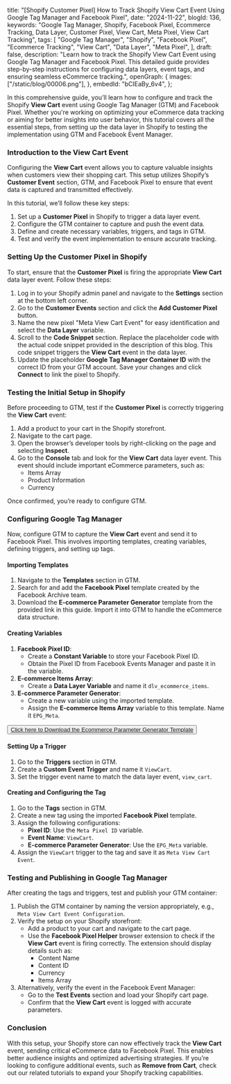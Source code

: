   title:
    "[Shopify Customer Pixel] How to Track Shopify View Cart Event Using Google Tag Manager and Facebook Pixel",
  date: "2024-11-22",
  blogId: 136,
  keywords:
    "Google Tag Manager, Shopify, Facebook Pixel, Ecommerce Tracking, Data Layer, Customer Pixel, View Cart, Meta Pixel, View Cart Tracking",
  tags: [
    "Google Tag Manager",
    "Shopify",
    "Facebook Pixel",
    "Ecommerce Tracking",
    "View Cart",
    "Data Layer",
    "Meta Pixel",
  ],
  draft: false,
  description:
    "Learn how to track the Shopify View Cart Event using Google Tag Manager and Facebook Pixel. This detailed guide provides step-by-step instructions for configuring data layers, event tags, and ensuring seamless eCommerce tracking.",
  openGraph: {
    images: ["/static/blog/00006.png"],
  },
  embedId: "bCIEaBy_6v4",
};

In this comprehensive guide, you’ll learn how to configure and track the Shopify **View Cart** event using Google Tag Manager (GTM) and Facebook Pixel. Whether you're working on optimizing your eCommerce data tracking or aiming for better insights into user behavior, this tutorial covers all the essential steps, from setting up the data layer in Shopify to testing the implementation using GTM and Facebook Event Manager.

### Introduction to the View Cart Event

Configuring the **View Cart** event allows you to capture valuable insights when customers view their shopping cart. This setup utilizes Shopify’s **Customer Event** section, GTM, and Facebook Pixel to ensure that event data is captured and transmitted effectively.

In this tutorial, we’ll follow these key steps:

1. Set up a **Customer Pixel** in Shopify to trigger a data layer event.
2. Configure the GTM container to capture and push the event data.
3. Define and create necessary variables, triggers, and tags in GTM.
4. Test and verify the event implementation to ensure accurate tracking.

### Setting Up the Customer Pixel in Shopify

To start, ensure that the **Customer Pixel** is firing the appropriate **View Cart** data layer event. Follow these steps:

1. Log in to your Shopify admin panel and navigate to the **Settings** section at the bottom left corner.
2. Go to the **Customer Events** section and click the **Add Customer Pixel** button.
3. Name the new pixel "Meta View Cart Event" for easy identification and select the **Data Layer** variable.
4. Scroll to the **Code Snippet** section. Replace the placeholder code with the actual code snippet provided in the description of this blog. This code snippet triggers the **View Cart** event in the data layer.
5. Update the placeholder **Google Tag Manager Container ID** with the correct ID from your GTM account. Save your changes and click **Connect** to link the pixel to Shopify.

<DataLayerCodeBlock fileName="view_cart.js" />

### Testing the Initial Setup in Shopify

Before proceeding to GTM, test if the **Customer Pixel** is correctly triggering the **View Cart** event:

1. Add a product to your cart in the Shopify storefront.
2. Navigate to the cart page.
3. Open the browser’s developer tools by right-clicking on the page and selecting **Inspect**.
4. Go to the **Console** tab and look for the **View Cart** data layer event. This event should include important eCommerce parameters, such as:
   - Items Array
   - Product Information
   - Currency

Once confirmed, you’re ready to configure GTM.

### Configuring Google Tag Manager

Now, configure GTM to capture the **View Cart** event and send it to Facebook Pixel. This involves importing templates, creating variables, defining triggers, and setting up tags.

#### Importing Templates

1. Navigate to the **Templates** section in GTM.
2. Search for and add the **Facebook Pixel** template created by the Facebook Archive team.
3. Download the **E-commerce Parameter Generator** template from the provided link in this guide. Import it into GTM to handle the eCommerce data structure.

#### Creating Variables

1. **Facebook Pixel ID**:
   - Create a **Constant Variable** to store your Facebook Pixel ID.
   - Obtain the Pixel ID from Facebook Events Manager and paste it in the variable.
2. **E-commerce Items Array**:
   - Create a **Data Layer Variable** and name it `dlv_ecommerce_items`.
3. **E-commerce Parameter Generator**:
   - Create a new variable using the imported template.
   - Assign the **E-commerce Items Array** variable to this template. Name it `EPG_Meta`.

<AuthenticatedLayout>
  <Button className="p-6">
    <a href="/static/templates/Ecommerce-Parameter-Generator.tpl" download>
      Click here to Download the Ecommerce Parameter Generator Template
    </a>
  </Button>
</AuthenticatedLayout>

#### Setting Up a Trigger

1. Go to the **Triggers** section in GTM.
2. Create a **Custom Event Trigger** and name it `ViewCart`.
3. Set the trigger event name to match the data layer event, `view_cart`.

#### Creating and Configuring the Tag

1. Go to the **Tags** section in GTM.
2. Create a new tag using the imported **Facebook Pixel** template.
3. Assign the following configurations:
   - **Pixel ID**: Use the `Meta Pixel ID` variable.
   - **Event Name**: `ViewCart`.
   - **E-commerce Parameter Generator**: Use the `EPG_Meta` variable.
4. Assign the `ViewCart` trigger to the tag and save it as `Meta View Cart Event`.

### Testing and Publishing in Google Tag Manager

After creating the tags and triggers, test and publish your GTM container:

1. Publish the GTM container by naming the version appropriately, e.g., `Meta View Cart Event Configuration`.
2. Verify the setup on your Shopify storefront:
   - Add a product to your cart and navigate to the cart page.
   - Use the **Facebook Pixel Helper** browser extension to check if the **View Cart** event is firing correctly. The extension should display details such as:
     - Content Name
     - Content ID
     - Currency
     - Items Array
3. Alternatively, verify the event in the Facebook Event Manager:
   - Go to the **Test Events** section and load your Shopify cart page.
   - Confirm that the **View Cart** event is logged with accurate parameters.

### Conclusion

With this setup, your Shopify store can now effectively track the **View Cart** event, sending critical eCommerce data to Facebook Pixel. This enables better audience insights and optimized advertising strategies. If you’re looking to configure additional events, such as **Remove from Cart**, check out our related tutorials to expand your Shopify tracking capabilities.
